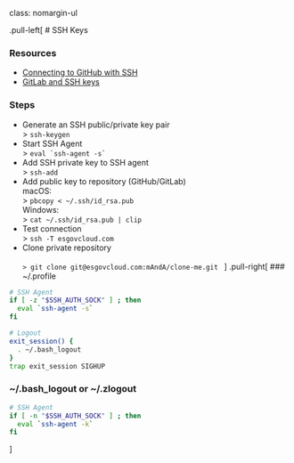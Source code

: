 class: nomargin-ul

.pull-left[
# SSH Keys

### Resources
- [Connecting to GitHub with SSH](https://docs.github.com/en/github/authenticating-to-github/connecting-to-github-with-ssh)
- [GitLab and SSH keys](https://docs.gitlab.com/ee/ssh/README.html)

### Steps
- Generate an SSH public/private key pair<br>
\> `ssh-keygen`
- Start SSH Agent<br>
\> ``eval `ssh-agent -s` ``
- Add SSH private key to SSH agent<br>
\> `ssh-add`
- Add public key to repository (GitHub/GitLab)<br>
macOS:<br>
\> `pbcopy < ~/.ssh/id_rsa.pub`<br>
Windows:<br>
\> `cat ~/.ssh/id_rsa.pub | clip`
- Test connection<br>
\> `ssh -T esgovcloud.com`
- Clone private repository<br>
<code class="remark-inline-code x75">
\> git clone git@esgovcloud.com:mAndA/clone-me.git
</code>
]
.pull-right[
### ~/.profile

```bash
# SSH Agent
if [ -z "$SSH_AUTH_SOCK" ] ; then
  eval `ssh-agent -s`
fi

# Logout
exit_session() {
  . ~/.bash_logout
}
trap exit_session SIGHUP
```

### ~/.bash_logout or ~/.zlogout

```bash
# SSH Agent
if [ -n "$SSH_AUTH_SOCK" ] ; then
  eval `ssh-agent -k`
fi
```
]